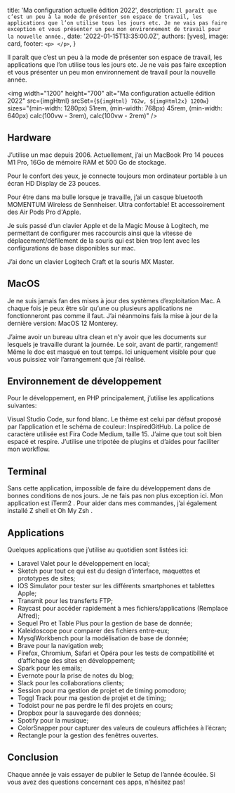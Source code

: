
  title: 'Ma configuration actuelle édition 2022',
  description: `Il paraît que c’est un peu à la mode de présenter son espace de travail, les applications que l’on utilise tous les jours etc. Je ne vais pas faire exception et vous présenter un peu mon environnement de travail pour la nouvelle année.`,
  date: '2022-01-15T13:35:00.0Z',
  authors: [yves],
  image: card,
  footer: `
    <p>
    </p>
  `,
}

Il paraît que c’est un peu à la mode de présenter son espace de travail, les applications que l’on utilise tous les jours etc. Je ne vais pas faire exception et vous présenter un peu mon environnement de travail pour la nouvelle année.

<!--more-->

<img
  width="1200"
  height="700"
  alt="Ma configuration actuelle édition 2022"
  src={imgHtml}
  srcSet={`${imgHtml} 762w, ${imgHtml2x} 1200w`}
  sizes="(min-width: 1280px) 51rem, (min-width: 768px) 45rem, (min-width: 640px) calc(100vw - 3rem), calc(100vw - 2rem)"
/>

## Hardware
J’utilise un mac depuis 2006. Actuellement, j’ai un MacBook Pro 14 pouces M1 Pro, 16Go de mémoire RAM et 500 Go de stockage.

Pour le confort des yeux, je connecte toujours mon ordinateur portable à un écran HD Display de 23 pouces.

Pour être dans ma bulle lorsque je travaille, j’ai un casque bluetooth MOMENTUM Wireless de Sennheiser. Ultra confortable! Et accessoirement des Air Pods Pro d'Apple.

Je suis passé d’un clavier Apple et de la Magic Mouse à Logitech, me permettant de configurer mes raccourcis ainsi que la vitesse de déplacement/défilement de la souris qui est bien trop lent avec les configurations de base disponibles sur mac.

J’ai donc un clavier Logitech Craft et la souris MX Master.

## MacOS
Je ne suis jamais fan des mises à jour des systèmes d’exploitation Mac. A chaque fois je peux être sûr qu’une ou plusieurs applications ne fonctionneront pas comme il faut. J’ai néanmoins fais la mise à jour de la dernière version: MacOS 12 Monterey.

J’aime avoir un bureau ultra clean et n’y avoir que les documents sur lesquels je travaille durant la journée. Le soir, avant de partir, rangement! Même le doc est masqué en tout temps. Ici uniquement visible pour que vous puissiez voir l’arrangement que j’ai réalisé.

## Environnement de développement
Pour le développement, en PHP principalement, j’utilise les applications suivantes:

Visual Studio Code, sur fond blanc. Le thème est celui par défaut proposé par l’application et le schéma de couleur: InspiredGitHub. La police de caractère utilisée est Fira Code Medium, taille 15. J’aime que tout soit bien espacé et respire. J’utilise une tripotée de plugins et d’aides pour faciliter mon workflow.

## Terminal
Sans cette application, impossible de faire du développement dans de bonnes conditions de nos jours. Je ne fais pas non plus exception ici. Mon application est iTerm2 . Pour aider dans mes commandes, j’ai également installé Z shell et Oh My Zsh .

## Applications
Quelques applications que j’utilise au quotidien sont listées ici:

- Laravel Valet pour le développement en local;
- Sketch pour tout ce qui est du design d’interface, maquettes et prototypes de sites;
- IOS Simulator pour tester sur les différents smartphones et tablettes Apple;
- Transmit pour les transferts FTP;
- Raycast pour accéder rapidement à mes fichiers/applications (Remplace Alfred);
- Sequel Pro et Table Plus pour la gestion de base de donnée;
- Kaleidoscope pour comparer des fichiers entre-eux;
- MysqlWorkbench pour la modélisation de base de donnée;
- Brave pour la navigation web;
- Firefox, Chromium, Safari et Opéra pour les tests de compatibilité et d’affichage des sites en développement;
- Spark pour les emails;
- Evernote pour la prise de notes du blog;
- Slack pour les collaborations clients;
- Session pour ma gestion de projet et de timing pomodoro;
- Toggl Track pour ma gestion de projet et de timing;
- Todoist pour ne pas perdre le fil des projets en cours;
- Dropbox pour la sauvegarde des données;
- Spotify pour la musique;
- ColorSnapper pour capturer des valeurs de couleurs affichées à l’écran;
- Rectangle pour la gestion des fenêtres ouvertes.

## Conclusion
Chaque année je vais essayer de publier le Setup de l’année écoulée. Si vous avez des questions concernant ces apps, n’hésitez pas!
